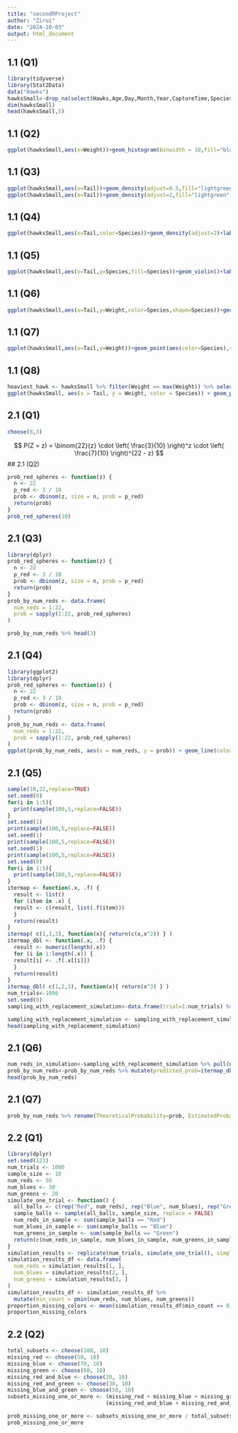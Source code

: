 ```yaml
---
title: "secondRProject"
author: "Zirui"
date: "2024-10-03"
output: html_document
---
```

## 1.1 (Q1)
```r
library(tidyverse)
library(Stat2Data)
data("Hawks")
hawksSmall<-drop_na(select(Hawks,Age,Day,Month,Year,CaptureTime,Species,Wing,Weight,Tail))
dim(hawksSmall)
head(hawksSmall,5)
```
## 1.1 (Q2)
```r
ggplot(hawksSmall,aes(x=Weight))+geom_histogram(binwidth = 10,fill="blue",color="black")+labs(title = "Histogram of Hawks' Weights",x="Weight(g)",y="Count")+theme_minimal()
```
## 1.1 (Q3)
```r
ggplot(hawksSmall,aes(x=Tail))+geom_density(adjust=0.5,fill="lightgreen",alpha=0.7)+labs(title="Density Plot of Tail Length(adjust=0.5)",x="Tail Length(mm)",y="Density")+theme_minimal()
ggplot(hawksSmall,aes(x=Tail))+geom_density(adjust=2,fill="lightgreen",alpha=0.7)+labs(title="Density Plot of Tail Length(adjust=2)",x="Tail Length(mm)",y="Density")+theme_minimal()
```
## 1.1 (Q4)
```r
ggplot(hawksSmall,aes(x=Tail,color=Species))+geom_density(adjust=2)+labs(title="Density Plot of Tail Length by Species",x="Tail Length(mm)",y="Density")+scale_color_manual(values = c("red","green","blue"))+theme_minimal()
```
## 1.1 (Q5)
```r
ggplot(hawksSmall,aes(x=Tail,y=Species,fill=Species))+geom_violin()+labs(title = "Violin Plot of Tail Length by Species",x="Tail Length(mm)",y="Species")+theme_minimal()
```
## 1.1 (Q6)
```r
ggplot(hawksSmall,aes(x=Tail,y=Weight,color=Species,shape=Species))+geom_point(size=3)+labs(title = "Scatter Plot of Wing Length vs Weight by Species",x="Tail Length(mm)",y="Weight(g)")+theme_minimal()
```
## 1.1 (Q7)
```r
ggplot(hawksSmall,aes(x=Tail,y=Weight))+geom_point(aes(color=Species),size=3,alpha=0.7)+geom_smooth(aes(color=Species),method = "lm")+facet_wrap(~ Species,scales="free")+labs(title="Weight vs. Tail Length by Species",x="Tail Length(mm)",y="Weight(g)")+theme_minimal()+theme(legend.position="bottom")
```
## 1.1 (Q8)
```r
heaviest_hawk <- hawksSmall %>% filter(Weight == max(Weight)) %>% select(Tail, Weight)
ggplot(hawksSmall, aes(x = Tail, y = Weight, color = Species)) + geom_point() + labs(title = "Scatter Plot of Weight vs Tail Length", x = "Tail Length (mm)", y = "Weight (mm)") + annotate("text", x = heaviest_hawk$Tail, y = heaviest_hawk$Weight - 100, label = "heaviest hawk", color = "black") + geom_curve(aes(x = heaviest_hawk$Tail, y = heaviest_hawk$Weight - 150, xend = heaviest_hawk$Tail, yend = heaviest_hawk$Weight), arrow = arrow(length = unit(0.2, "cm")), color = "black", curvature = 0.2)
```
## 2.1 (Q1)
```r
choose(8,3)
```
$$
P(Z = z) = \binom{22}{z} \cdot \left( \frac{3}{10} \right)^z \cdot \left( \frac{7}{10} \right)^{22 - z}
$$
## 2.1 (Q2)
```r
prob_red_spheres <- function(z) {
  n <- 22
  p_red <- 3 / 10
  prob <- dbinom(z, size = n, prob = p_red)
  return(prob)
}
prob_red_spheres(10)
```
## 2.1 (Q3)
```r
library(dplyr)
prob_red_spheres <- function(z) {
  n <- 22
  p_red <- 3 / 10
  prob <- dbinom(z, size = n, prob = p_red)
  return(prob)
}
prob_by_num_reds <- data.frame(
  num_reds = 1:22,
  prob = sapply(1:22, prob_red_spheres)
)

prob_by_num_reds %>% head(3)
```
## 2.1 (Q4)
```r
library(ggplot2)
library(dplyr)
prob_red_spheres <- function(z) {
  n <- 22
  p_red <- 3 / 10
  prob <- dbinom(z, size = n, prob = p_red)
  return(prob)
}
prob_by_num_reds <- data.frame(
  num_reds = 1:22,
  prob = sapply(1:22, prob_red_spheres)
)
ggplot(prob_by_num_reds, aes(x = num_reds, y = prob)) + geom_line(color = "blue") + labs(title = "Probability of Selecting Red Spheres", x = "Number of Red Spheres", y = "Probability") + theme_minimal()
```
## 2.1 (Q5)
```r
sample(10,22,replace=TRUE)
set.seed(0)
for(i in 1:5){
  print(sample(100,5,replace=FALSE))
}
set.seed(1)
print(sample(100,5,replace=FALSE))
set.seed(1)
print(sample(100,5,replace=FALSE))
set.seed(1)
print(sample(100,5,replace=FALSE))
set.seed(0)
for(i in 1:5){
  print(sample(100,5,replace=FALSE))
}
itermap <- function(.x, .f) {
  result <- list()
  for (item in .x) {
  result <- c(result, list(.f(item)))
  }
  return(result)
}
itermap( c(1,2,3), function(x){ return(c(x,x^2)) } )
itermap_dbl <- function(.x, .f) {
  result <- numeric(length(.x))
  for (i in 1:length(.x)) {
  result[i] <- .f(.x[[i]])
  }
  return(result)
}
itermap_dbl( c(1,2,3), function(x){ return(x^3) } )
num_trials<-1000
set.seed(0)
sampling_with_replacement_simulation<-data.frame(trial=1:num_trials) %>% mutate(sample_balls = itermap(.x=trial, function(x){sample(10,22, replace = TRUE)}))

sampling_with_replacement_simulation <- sampling_with_replacement_simulation %>% mutate(num_reds = itermap_dbl(sample_balls, function(x) { sum(x <= 3) }))
head(sampling_with_replacement_simulation)
```
## 2.1 (Q6)
```r
num_reds_in_simulation<-sampling_with_replacement_simulation %>% pull(num_reds) 
prob_by_num_reds<-prob_by_num_reds %>% mutate(predicted_prob=itermap_dbl(.x=num_reds, function(.x) sum(num_reds_in_simulation==.x))/num_trials)
head(prob_by_num_reds)
```
## 2.1 (Q7)
```r
prob_by_num_reds %>% rename(TheoreticalProbability=prob, EstimatedProbability=predicted_prob) %>% ggplot() + geom_line(aes(x=num_reds, y=TheoreticalProbability)) + geom_line(aes(x=num_reds, y=EstimatedProbability), linetype='dashed') + geom_point(aes(x=num_reds, y=EstimatedProbability)) + theme_bw() + xlab("Number of reds") + ylab("Probabilities")
```
## 2.2 (Q1)
```r
library(dplyr)
set.seed(123)
num_trials <- 1000
sample_size <- 10
num_reds <- 50
num_blues <- 30
num_greens <- 20
simulate_one_trial <- function() {
  all_balls <- c(rep("Red", num_reds), rep("Blue", num_blues), rep("Green", num_greens))
  sample_balls <- sample(all_balls, sample_size, replace = FALSE)
  num_reds_in_sample <- sum(sample_balls == "Red")
  num_blues_in_sample <- sum(sample_balls == "Blue")
  num_greens_in_sample <- sum(sample_balls == "Green")
  return(c(num_reds_in_sample, num_blues_in_sample, num_greens_in_sample))
}
simulation_results <- replicate(num_trials, simulate_one_trial(), simplify = TRUE)
simulation_results_df <- data.frame(
  num_reds = simulation_results[1, ],
  num_blues = simulation_results[2, ],
  num_greens = simulation_results[3, ]
)
simulation_results_df <- simulation_results_df %>%
  mutate(min_count = pmin(num_reds, num_blues, num_greens))
proportion_missing_colors <- mean(simulation_results_df$min_count == 0)
proportion_missing_colors
```
## 2.2 (Q2)
```r
total_subsets <- choose(100, 10)
missing_red <- choose(50, 10)
missing_blue <- choose(70, 10)
missing_green <- choose(80, 10)
missing_red_and_blue <- choose(20, 10)
missing_red_and_green <- choose(30, 10)
missing_blue_and_green <- choose(50, 10)
subsets_missing_one_or_more <- (missing_red + missing_blue + missing_green) - 
                               (missing_red_and_blue + missing_red_and_green + missing_blue_and_green)

prob_missing_one_or_more <- subsets_missing_one_or_more / total_subsets
prob_missing_one_or_more
```
